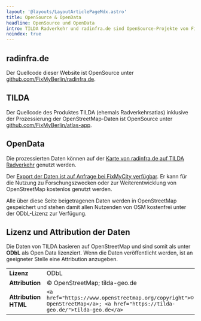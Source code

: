 ```yaml
---
layout: '@layouts/LayoutArticlePageMdx.astro'
title: OpenSource & OpenData
headline: OpenSource und OpenData
intro: TILDA Radverkehr und radinfra.de sind OpenSource-Projekte von FixMyCity.
noindex: true
---
```



## radinfra.de

Der Quellcode dieser Website ist OpenSource unter [github.com/FixMyBerlin/radinfra.de](https://github.com/FixMyBerlin/radinfra.de).

## TILDA

Der Quellcode des Produktes TILDA (ehemals Radverkehrsatlas) inklusive der Prozessierung der OpenStreetMap-Daten ist OpenSource unter [github.com/FixMyBerlin/atlas-app](https://github.com/FixMyBerlin/atlas-app).

## OpenData

Die prozessierten Daten können auf der [Karte von radinfra.de auf TILDA Radverkehr](https://tilda-geo.de/regionen/radinfra) genutzt werden.

Der [Export der Daten ist auf Anfrage bei FixMyCity verfügbar](/angebote). Er kann für die Nutzung zu Forschungszwecken oder zur Weiterentwicklung von OpenStreetMap kostenlos genutzt werden.

Alle über diese Seite beigetragenen Daten werden in OpenStreetMap gespeichert und stehen damit allen Nutzenden von OSM kostenfrei unter der ODbL-Lizenz zur Verfügung.

## Lizenz und Attribution der Daten

Die Daten von TILDA basieren auf OpenStreetMap und sind somit als unter **ODbL** als Open Data lizenziert.
Wenn die Daten veröffentlicht werden, ist an geeigneter Stelle eine Attribution anzugeben.

|  |  |
|---|---|
| **Lizenz** | ODbL |
| **Attribution** | © OpenStreetMap; tilda-geo.de |
| **Attribution HTML** | `<a href="https://www.openstreetmap.org/copyright">© OpenStreetMap</a>; <a href="https://tilda-geo.de/">tilda-geo.de</a>` |
